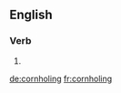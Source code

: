 ==English==

===Verb===
{{head|en|present participle}}

# {{present participle of|cornhole|lang=en|nocat=1}}

[[de:cornholing]]
[[fr:cornholing]]